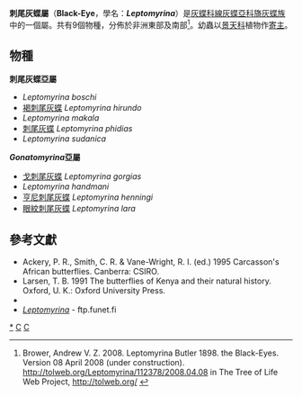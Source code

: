 {{noteTA|G1=Butterfly}}
{{Automatic taxobox
| taxon = Leptomyrina
| image = Gonamyrina gorgias-01 (xndr).jpg
| image_caption = [[戈刺尾灰蝶|戈刺尾灰蝶]]<br />''Leptomyrina gorgias''
| authority = Butler, 1898
| type_species = [[刺尾灰蝶|刺尾灰蝶]]<br />''Hesperia phidias''
| type_species_authority = Fabricius, 1793
| subdivision_ranks = 物種
| subdivision = 共9種，詳閱正文。
| synonyms = 
* ''Gonatomyrina'' <small>Aurivillius, 1924</small>
}}

'''刺尾灰蝶屬'''（'''Black-Eye'''，學名：'''''Leptomyrina'''''）是[[灰蝶科|灰蝶科]][[線灰蝶亞科|線灰蝶亞科]][[旖灰蝶族|旖灰蝶族]]中的一個屬。共有9個物種，分佈於非洲東部及南部<ref name=tol>Brower, Andrew V. Z. 2008. Leptomyrina Butler 1898. the Black-Eyes. Version 08 April 2008 (under construction). http://tolweb.org/Leptomyrina/112378/2008.04.08 {{Wayback|url=http://tolweb.org/Leptomyrina/112378/2008.04.08 |date=20191201000549 }} in The Tree of Life Web Project, http://tolweb.org/ {{Wayback|url=http://tolweb.org/ |date=20110515100516 }} {{en}}</ref>。幼蟲以[[景天科|景天科]]植物作[[寄主|寄主]]。

== 物種 ==
'''刺尾灰蝶亞屬'''
* ''Leptomyrina boschi''
* [[褐刺尾灰蝶|褐刺尾灰蝶]] ''Leptomyrina hirundo''
* ''Leptomyrina makala''
* [[刺尾灰蝶|刺尾灰蝶]] ''Leptomyrina phidias''
* ''Leptomyrina sudanica''

'''''Gonatomyrina''亞屬'''
* [[戈刺尾灰蝶|戈刺尾灰蝶]] ''Leptomyrina gorgias''
* ''Leptomyrina handmani''
* [[亨尼刺尾灰蝶|亨尼刺尾灰蝶]] ''Leptomyrina henningi''
* [[眼紋刺尾灰蝶|眼紋刺尾灰蝶]] ''Leptomyrina lara''
<!--
== 圖集 ==
<gallery>
</gallery>
-->

== 參考文獻 ==
{{Reflist}}
{{Commons category| Leptomyrina}}
* Ackery, P. R., Smith, C. R. & Vane-Wright, R. I. (ed.) 1995 Carcasson's African butterflies. Canberra: CSIRO.
* Larsen, T. B. 1991 The butterflies of Kenya and their natural history. Oxford, U. K.: Oxford University Press.
* {{Cite book | author = 寿建新 周尧 李宇飞 | title = 世界蝴蝶分類名錄 | location = 中國 | publisher = 陝西科學技術出版社 | date = 2006-04-01 | ISBN = 9787536936768 | language= zh-hans }}
* [http://ftp.funet.fi/pub/sci/bio/life/insecta/lepidoptera/ditrysia/papilionoidea/lycaenidae/theclinae/leptomyrina ''Leptomyrina''] {{Wayback|url=http://ftp.funet.fi/pub/sci/bio/life/insecta/lepidoptera/ditrysia/papilionoidea/lycaenidae/theclinae/leptomyrina |date=20200601183856 }} - ftp.funet.fi

{{Taxonbar}}
{{線灰蝶亞科}}

[[Category:刺尾灰蝶屬|*]]
[[Category:旖灰蝶族|C]]
[[Category:1898年描述的分类群|C]]